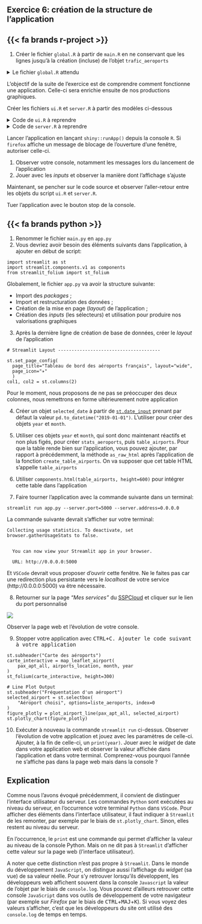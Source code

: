 ::: {.callout-note collapse="false" icon=false}
## `<i class="bi bi-book"></i>`{=html} Exercice 6: création de la structure de l'application

::::: {.panel-tabset group="language"}

## {{< fa brands r-project >}}

1. Créer le fichier `global.R` à partir de `main.R` en ne conservant que les lignes jusqu'à la création (incluse)
de l'objet `trafic_aeroports`

<details>
<summary>
Le fichier `global.R` attendu
</summary>
```.r
```
</details>

L'objectif de la suite de l'exercice est de comprendre comment fonctionne une
application. Celle-ci sera enrichie ensuite de nos productions graphiques. 

Créer les fichiers `ui.R` et `server.R` à partir des modèles ci-dessous

<details>
<summary>
Code de `ui.R` à reprendre
</summary>
```.r
```
</details>

<details>
<summary>
Code de `server.R` à reprendre
</summary>
```.r
```
</details>


Lancer l'application en lançant `shiny::runApp()` depuis la console `R`. Si `firefox` affiche un message de blocage de l'ouverture d'une fenêtre, autoriser celle-ci. 

1. Observer votre console, notamment les messages lors du lancement de l'application
2. Jouer avec les _inputs_ et observer la manière dont l'affichage s'ajuste

Maintenant, se pencher sur le code source et observer l'aller-retour entre les objets du script `ui.R` et `server.R`. 

Tuer l'application avec le bouton stop de la console. 


## {{< fa brands python >}}

1. Renommer le fichier `main.py` en `app.py`
2. Vous devriez avoir besoin des éléments suivants dans l'application, à ajouter en début de script:

```.python
import streamlit as st
import streamlit.components.v1 as components
from streamlit_folium import st_folium
```

Globalement, le fichier `app.py` va avoir la structure suivante:

- Import des _packages_ ;
- Import et restructuration des données ;
- Création de la mise en page (_layout_) de l'application ;
- Création des _inputs_ (les sélecteurs) et utilisation pour produire nos valorisations graphiques

3. Après la dernière ligne de création de base de données, créer le _layout_ de l'application

```.python
# Streamlit Layout --------------------------------------

st.set_page_config(
  page_title="Tableau de bord des aéroports français", layout="wide",
  page_icon="✈️"
  )
col1, col2 = st.columns(2)
```

Pour le moment, nous proposons de ne pas se préoccuper des deux colonnes, nous remettrons en forme ultérieurement notre application

4. Créer un objet `selected_date` à partir de [`st.date_input`](https://docs.streamlit.io/develop/api-reference/widgets/st.date_input) prenant par défaut la valeur `pd.to_datetime("2019-01-01")`. L'utiliser pour créer des objets `year` et `month`.

5. Utiliser ces objets `year` et `month`, qui sont donc maintenant réactifs et non plus figés, pour créer `stats_aeroports`, puis `table_airports`. Pour que la table rende bien sur l'application, vous pouvez ajouter, par rapport à précédemment, la méthode `as_raw_html` après l'application de la fonction `create_table_airports`. On va supposer que cet table HTML s'appelle `table_airports`

6. Utiliser `components.html(table_airports, height=600)` pour intégrer cette table dans l'application

7. Faire tourner l'application avec la commande suivante dans un terminal: 

```.python
streamlit run app.py --server.port=5000 --server.address=0.0.0.0
```

La commande suivante devrait s'afficher sur votre terminal:

```.python
Collecting usage statistics. To deactivate, set browser.gatherUsageStats to false.


  You can now view your Streamlit app in your browser.

  URL: http://0.0.0.0:5000
```

Et `VSCode` devrait vous proposer d'ouvrir cette fenêtre. Ne le faites pas car une redirection plus persistante vers le _localhost_ de votre service (http://0.0.0.0:5000) va être nécessaire. 

8. Retourner sur la page _"Mes services"_ du [SSPCloud](https://datalab.sspcloud.fr/my-services) et cliquer sur le lien du port personnalisé

![](img/lien_perso.png)

Observer la page web et l'évolution de votre console. 

9. Stopper votre application avec <kbd>CTRL<kbd>+<kbd>C<kbd>. Ajouter le code suivant à votre application

```.python
st.subheader("Carte des aéroports")
carte_interactive = map_leaflet_airport(
    pax_apt_all, airports_location, month, year
)
st_folium(carte_interactive, height=300)

# Line Plot Output
st.subheader("Fréquentation d'un aéroport")
selected_airport = st.selectbox(
    "Aéroport choisi", options=liste_aeroports, index=0
)
figure_plotly = plot_airport_line(pax_apt_all, selected_airport)
st.plotly_chart(figure_plotly)
```

10. Exécuter à nouveau la commande `streamlit run` ci-dessus. Observer l'évolution de votre application et jouez avec les paramètres de celle-ci. Ajouter, à la fin de celle-ci, un `print(year)`. Jouer avec le _widget_ de date dans votre application web et observer la valeur affichée dans l'application et dans votre terminal. Comprenez-vous pourquoi l'année ne s'affiche pas dans la page web mais dans la console ? 

:::::: {.callout-tip}
## Explication

Comme nous l'avons évoqué précédemment, il convient de distinguer l'interface utilisateur du serveur. Les commandes `Python` sont exécutées au niveau du serveur, en l'occurrence votre terminal `Python` dans `VSCode`.  Pour afficher des éléments dans l'interface utilisateur, il faut indiquer à `Streamlit` de les remonter, par exemple par le biais de `st.plotly_chart`. Sinon, elles restent au niveau du serveur. 

En l'occurrence, le `print` est une commande qui permet d'afficher la valeur au niveau de la console Python. Mais on ne dit pas à `Streamlit` d'afficher cette valeur sur la page web (l'interface utilisateur). 

A noter que cette distinction n'est pas propre à `Streamlit`. Dans le monde du développement `JavaScript`, on distingue aussi l'affichage du _widget_ (sa vue) de sa valeur réelle. Pour s'y retrouver lorsqu'ils développent, les développeurs web affichent souvent dans la console `Javascript` la valeur de l'objet par le biais de `console.log`. Vous pouvez d'ailleurs retrouver cette console `JavaScript` dans vos outils de développement de votre navigateur (par exemple sur _Firefox_ par le biais de <kbd>CTRL</kbd>+<kbd>MAJ</kbd>+<kbd>K</kbd>). Si vous voyez des valeurs s'afficher, c'est que les développeurs du site ont utilisé des `console.log` de temps en temps. 

::::::

:::::


:::
